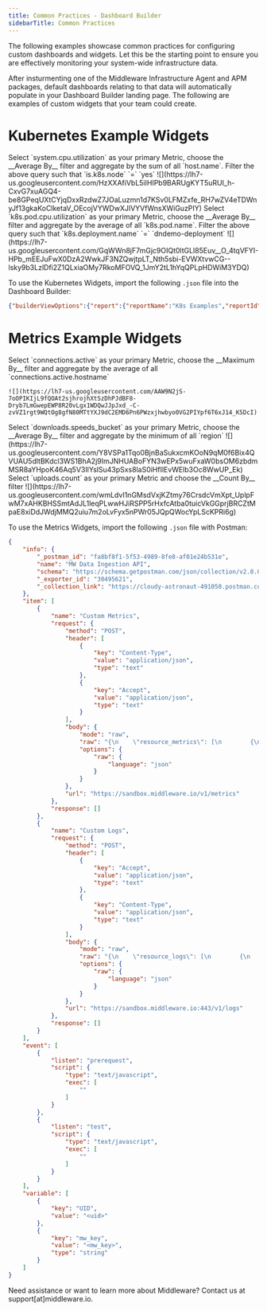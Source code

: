 ```yaml
---
title: Common Practices - Dashboard Builder
sidebarTitle: Common Practices
---
```


The following examples showcase common practices for configuring custom dashboards and widgets. Let this be the starting point to ensure you are effectively monitoring your system-wide infrastructure data.

After insturmenting one of the Middleware Infrastructure Agent and APM packages, default dashboards relating to that data will automatically populate in your Dashboard Builder landing page. The following are examples of custom widgets that your team could create.

# Kubernetes Example Widgets

<Tabs>

  <Tab title="Node CPU %">
    Select `system.cpu.utilization` as your primary Metric, choose the __Average By__ filter and aggregate by the sum of all `host.name`. Filter the above query such that `is.k8s.node` `=` `yes`
    ![](https://lh7-us.googleusercontent.com/HzXXAfiVbL5iIHIPb9BARUgKYT5uRUI_h-CxvG7xuAGQ4-be8GPeqUXtCYjqDxxRzdwZ7JOaLuzmn1d7KSv0LFMZxfe_RH7wZV4eTDWnyJf13gkaKoClketaV_OEcojVYWDwXJIVYVfWnsXWiGuzPIY)
  </Tab>
  <Tab title="Pod CPU">
    Select `k8s.pod.cpu.utilization` as your primary Metric, choose the __Average By__ filter and aggregate by the average of all `k8s.pod.name`. Filter the above query such that `k8s.deployment.name` `=` `dndemo-deployment`
    ![](https://lh7-us.googleusercontent.com/GqWWn8jF7mGjc9OIQt0ltGLl85Euv__O_4tqVFYI-HPb_mEEJuFwX0DzA2WwkJF3NZQwjtpLT_Nth5sbi-EVWXtvwCG--lsky9b3LzlDfi2Z1QLxiaOMy7RkoMFOVQ_1JmY2tL1hYqQPLpHDWiM3YDQ)
  </Tab>

</Tabs>

To use the Kubernetes Widgets, import the following `.json` file into the Dashboard Builder: 

```json .json
{"builderViewOptions":{"report":{"reportName":"K8s Examples","reportId":44120,"reportKey":"k8s_examples__dont_delete_"},"extraActions":[]},"widgets":[{"config":[{"account_id":"","columns":["min(k8s.pod.phase,value(min))"],"distinct":false,"filter":null,"granularity":null,"group_by":null,"is_pre_flight":false,"join_with":null,"limit":null,"meta_data":null,"options":null,"order_by":null,"preflights":null,"response_type":0,"schema":"","settings":null,"source":{"alias":"","dataset":null,"final":false,"name":"k8s.pod"},"top":0,"type":0,"union":null,"with":[{"is_arg":true,"is_p_arg":false,"key":"SELECT_DATA_BY","swap_as":false,"value":["k8s.pod.name"],"value_len":false}]}],"label":"Pod Phase","layout":{"_scope_id":1073355,"h":9,"w":6,"x":0,"y":0,"resizeHandles":["se"]},"widgetAppId":1,"key":"untitled_39o1xsh41zh"},{"config":[{"type":0,"schema":"","account_id":"","is_pre_flight":false,"distinct":false,"with":[{"key":"SELECT_DATA_BY","value":["k8s.pod.name"],"value_len":false,"swap_as":false,"is_arg":true,"is_p_arg":false}],"preflights":null,"response_type":0,"top":0,"columns":["avg(k8s.container.ready,value(avg))"],"source":{"name":"k8s.container","dataset":null,"final":false,"alias":""},"granularity":null,"join_with":null,"union":null,"filter":null,"group_by":null,"order_by":null,"limit":null,"options":null,"meta_data":null,"settings":null}],"label":"Container Ready","layout":{"_scope_id":1077491,"h":9,"w":6,"x":6,"y":0,"resizeHandles":["se"]},"widgetAppId":1,"key":"container_ready_rrvc4cw9gzd"},{"config":[{"type":0,"schema":"","account_id":"","is_pre_flight":false,"distinct":false,"with":[{"key":"ATTRIBUTE_FILTER","value":{"k8s.deployment.name":{"=":"dndemo-deployment"}},"value_len":false,"swap_as":false,"is_arg":true,"is_p_arg":false},{"key":"SELECT_DATA_BY","value":[],"value_len":false,"swap_as":false,"is_arg":true,"is_p_arg":false}],"preflights":null,"response_type":0,"top":0,"columns":["any(k8s.pod.name)"],"source":{"name":"k8s.pod","dataset":null,"final":false,"alias":""},"granularity":null,"join_with":null,"union":null,"filter":null,"group_by":null,"order_by":null,"limit":null,"options":null,"meta_data":null,"settings":null},{"type":0,"schema":"","account_id":"","is_pre_flight":false,"distinct":false,"with":[{"key":"ATTRIBUTE_FILTER","value":{"k8s.deployment.name":{"=":"dndemo-deployment"}},"value_len":false,"swap_as":false,"is_arg":true,"is_p_arg":false},{"key":"SELECT_DATA_BY","value":[],"value_len":false,"swap_as":false,"is_arg":true,"is_p_arg":false}],"preflights":null,"response_type":0,"top":0,"columns":["min(k8s.pod.phase,value(min))"],"source":{"name":"k8s.pod","dataset":null,"final":false,"alias":""},"granularity":null,"join_with":null,"union":null,"filter":null,"group_by":null,"order_by":null,"limit":null,"options":null,"meta_data":null,"settings":null}],"label":"Pod Phase | Same Deployment","layout":{"_scope_id":1077505,"h":8,"w":6,"x":6,"y":9,"resizeHandles":["se"]},"widgetAppId":5,"key":"pod_phase___same_deployment_84vae4p36zn"},{"config":[{"account_id":"","columns":["avg(system.cpu.utilization,value(sum))"],"distinct":false,"filter":null,"granularity":null,"group_by":null,"is_pre_flight":false,"join_with":null,"limit":null,"meta_data":null,"options":null,"order_by":null,"preflights":null,"response_type":0,"schema":"","settings":null,"source":{"alias":"","dataset":null,"final":false,"name":"host"},"top":0,"type":0,"union":null,"with":[{"is_arg":true,"is_p_arg":false,"key":"SELECT_DATA_BY","swap_as":false,"value":["host.name"],"value_len":false},{"is_arg":true,"is_p_arg":false,"key":"ATTRIBUTE_FILTER","swap_as":false,"value":{"is.k8s.node":{"=":"yes"}},"value_len":false}]}],"label":"Node CPU %","layout":{"_scope_id":1203808,"h":8,"w":6,"x":0,"y":27,"resizeHandles":["se"]},"widgetAppId":1,"key":"node_cpu___test_i0pca8w55c9"},{"config":[{"type":0,"schema":"","account_id":"","is_pre_flight":false,"distinct":false,"with":[{"key":"SELECT_DATA_BY","value":["k8s.pod.name"],"value_len":false,"swap_as":false,"is_arg":true,"is_p_arg":false},{"key":"ATTRIBUTE_FILTER","value":{"k8s.deployment.name":{"=":"dndemo-deployment"}},"value_len":false,"swap_as":false,"is_arg":true,"is_p_arg":false}],"preflights":null,"response_type":0,"top":0,"columns":["avg(k8s.pod.cpu.utilization,value(avg))"],"source":{"name":"k8s.pod","dataset":null,"final":false,"alias":""},"granularity":null,"join_with":null,"union":null,"filter":null,"group_by":null,"order_by":null,"limit":null,"options":null,"meta_data":null,"settings":null}],"label":"Pod CPU | Same Deployment","layout":{"_scope_id":1203819,"h":8,"w":6,"x":0,"y":19,"resizeHandles":["se"]},"widgetAppId":1,"key":"pod_cpu___same_deployment_5bvgkx56vn8"},{"config":[{"columns":["avg(total_logs,value(count))"],"source":{"alias":"","dataset_id":0,"name":"log"},"with":[{"is_arg":true,"key":"ATTRIBUTE_FILTER","value":{"k8s.event.reason":{"=":"Killing"}}},{"is_arg":true,"key":"SELECT_DATA_BY","value":["host.name"]}]}],"label":"K8s Pods Killed","layout":{"_scope_id":1238209,"h":4,"w":6,"x":0,"y":15,"resizeHandles":["se"]},"widgetAppId":1,"key":"k8s_pods_killed_2rolisxtlmn"},{"config":[{"columns":["any(k8s.event.name)"],"source":{"alias":"","dataset_id":0,"name":"log"},"with":[{"is_arg":true,"key":"SELECT_DATA_BY","value":["k8s.event.reason"]},{"is_arg":true,"key":"ATTRIBUTE_FILTER","value":{"k8s.event.reason":{"=":"Killing"}}}]}],"label":"Untitled","layout":{"_scope_id":1238210,"h":6,"w":6,"x":0,"y":9,"resizeHandles":["se"]},"widgetAppId":5,"key":"untitled_fkpqzj22wao"}]}
```

# Metrics Example Widgets

<Tabs>
  <Tab title="Gauge Active Connections">
    Select `connections.active` as your primary Metric, choose the __Maximum By__ filter and aggregate by the average of all `connections.active.hostname`

    ![](https://lh7-us.googleusercontent.com/AAW9N2jS-7oOPIKIjL9fQOAt2sjhrojhXtSzDhPJdBF8-Dryb7LmGwepEWP8R20vLgx1WDQwJJpJxd_-C-zvVZ1rgt9WQtOg8gfN80MTtYXJ9dC2EMD6Pn6PWzxjhwbyo0VG2PIYpf6T6xJ14_K5DcI)
  </Tab>
  <Tab title="Download Speeds">
    Select `downloads.speeds_bucket` as your primary Metric, choose the __Average By__ filter and aggregate by the minimum of all `region`
    ![](https://lh7-us.googleusercontent.com/Y8VSPa1Tqo0BjnBaSukxcmKOoN9qM0f6Bix4QVUAU5dltBKdcl3WS1BhA2j9ImJNHUABoFYN3wEPx5wuFxaW0bsOM6zbdmMSR8aYHpoK46Aq5V3IlYslSu43pSxs8laS0iHfIlEvWElb3Oc8WwUP_Ek)
  </Tab>
  <Tab title="User Downloads">
    Select `uploads.count` as your primary Metric and choose the __Count By__ filter
    ![](https://lh7-us.googleusercontent.com/wmLdvI1nGMsdVxjKZtmy76CrsdcVmXpt_UplpFwM7xAHKBHSSmtAdJL1leqPLwwHJiRSPP5rHxfcAtba0tuicVkGGprjBRCZtMpaE8xiDdJWdjMMQ2uiu7m2oLvFyx5nPWr05JQpQWocYpLScKPRi6g)
  </Tab>

</Tabs>

To use the Metrics Widgets, import the following `.json` file with Postman: 

```json .json
{
	"info": {
		"_postman_id": "fa8bf8f1-5f53-4989-8fe8-af01e24b531e",
		"name": "MW Data Ingestion API",
		"schema": "https://schema.getpostman.com/json/collection/v2.0.0/collection.json",
		"_exporter_id": "30495621",
		"_collection_link": "https://cloudy-astronaut-491050.postman.co/workspace/New-Team-Workspace~44e7a2d0-d301-4800-97eb-28b756f9175c/collection/30495621-fa8bf8f1-5f53-4989-8fe8-af01e24b531e?action=share&source=collection_link&creator=30495621"
	},
	"item": [
		{
			"name": "Custom Metrics",
			"request": {
				"method": "POST",
				"header": [
					{
						"key": "Content-Type",
						"value": "application/json",
						"type": "text"
					},
					{
						"key": "Accept",
						"value": "application/json",
						"type": "text"
					}
				],
				"body": {
					"mode": "raw",
					"raw": "{\n    \"resource_metrics\": [\n        {\n            \"resource\": {\n                \"attributes\": [\n                    {\n                        \"key\": \"mw.account_key\",\n                        \"value\": {\n                            \"string_value\": \"5xrocjh0p5ir233mvi34dvl5bepnyqri3rqb\"\n                        }\n                    },\n                    {\n                        \"key\": \"mw.resource_type\",\n                        \"value\": {\n                            \"string_value\": \"custom\"\n                        }\n                    }\n                ]\n            },\n            \"scope_metrics\": [\n                {\n                    \"metrics\": [\n                        {\n                            \"name\": \"uploads.count\",\n                            \"unit\": \"1\",\n                            \"description\": \"Count of user uploads\",\n                            \"sum\": {\n                                \"aggregationTemporality\": 2,\n                                \"isMonotonic\": true,\n                                \"dataPoints\": [\n                                    {\n                                        \"asInt\": 5,\n                                        \"startTimeUnixNano\": 1711559739191393000,\n                                        \"timeUnixNano\": 1711559739191393000,\n                                        \"attributes\": [\n                                            {\n                                                \"key\": \"uploads.count.user_email\",\n                                                \"value\": {\n                                                    \"stringValue\": \"jane@domain.com\"\n                                                }\n                                            }\n                                        ]\n                                    }\n                                ]\n                            }\n                        },\n                        {\n                            \"name\": \"connections.active\",\n                            \"unit\": \"1\",\n                            \"description\": \"Number of active connections\",\n                            \"gauge\": {\n                                \"dataPoints\": [\n                                    {\n                                        \"asInt\": 215,\n                                        \"timeUnixNano\": 1711559739191393000,\n                                        \"attributes\": [\n                                            {\n                                                \"key\": \"connections.active.hostname\",\n                                                \"value\": {\n                                                    \"stringValue\": \"vm-prod-2\"\n                                                }\n                                            }\n                                        ]\n                                    }\n                                ]\n                            }\n                        },\n                        {\n                            \"name\": \"downloads.speeds\",\n                            \"unit\": \"By\",\n                            \"description\": \"Download speeds of users in a particular region\",\n                            \"histogram\": {\n                                \"aggregationTemporality\": 2,\n                                \"dataPoints\": [\n                                    {\n                                        \"startTimeUnixNano\": 1711559739191393000,\n                                        \"timeUnixNano\": 1711559739191393000,\n                                        \"count\": 6,\n                                        \"sum\": 258,\n                                        \"bucketCounts\": [\n                                            1,\n                                            1,\n                                            1,\n                                            1,\n                                            0,\n                                            0,\n                                            0,\n                                            0,\n                                            1,\n                                            1\n                                        ],\n                                        \"explicitBounds\": [\n                                            0,\n                                            10,\n                                            20,\n                                            30,\n                                            40,\n                                            50,\n                                            60,\n                                            70,\n                                            80,\n                                            90,\n                                            100\n                                        ],\n                                        \"min\": 0,\n                                        \"max\": 98,\n                                        \"attributes\": [\n                                            {\n                                                \"key\": \"region\",\n                                                \"value\": {\n                                                    \"stringValue\": \"us-west\"\n                                                }\n                                            }\n                                        ]\n                                    }\n                                ]\n                            }\n                        }\n                    ]\n                }\n            ]\n        }\n    ]\n}",
					"options": {
						"raw": {
							"language": "json"
						}
					}
				},
				"url": "https://sandbox.middleware.io/v1/metrics"
			},
			"response": []
		},
		{
			"name": "Custom Logs",
			"request": {
				"method": "POST",
				"header": [
					{
						"key": "Accept",
						"value": "application/json",
						"type": "text"
					},
					{
						"key": "Content-Type",
						"value": "application/json",
						"type": "text"
					}
				],
				"body": {
					"mode": "raw",
					"raw": "{\n    \"resource_logs\": [\n        {\n            \"resource\": {\n                \"attributes\": [\n                    {\n                        \"key\": \"mw.account_key\",\n                        \"value\": {\n                            \"string_value\": \"5xrocjh0p5ir233mvi34dvl5bepnyqri3rqb\"\n                        }\n                    },\n                    {\n                        \"key\": \"mw.resource_type\",\n                        \"value\": {\n                            \"string_value\": \"custom\"\n                        }\n                    },\n                    {\n                        \"key\": \"service_name\",\n                        \"value\": {\n                            \"string_value\": \"nginx-123\"\n                        }\n                    }\n                ]\n            },\n            \"scope_logs\": [\n                {\n                    \"log_records\": [\n                        {\n                            \"severity_text\": \"WARN\",\n                            \"body\": {\n                                \"string_value\": \"{\\\"hello\\\":\\\"world\\\"}\"\n                            },\n                            \"attributes\": [\n                                {\n                                    \"key\": \"server\",\n                                    \"value\": {\n                                        \"string_value\": \"nginx\"\n                                    }\n                                }\n                            ],\n                            \"time_unix_nano\": \"1711071266178191000\"\n                        }\n                    ]\n                }\n            ]\n        }\n    ]\n}",
					"options": {
						"raw": {
							"language": "json"
						}
					}
				},
				"url": "https://sandbox.middleware.io:443/v1/logs"
			},
			"response": []
		}
	],
	"event": [
		{
			"listen": "prerequest",
			"script": {
				"type": "text/javascript",
				"exec": [
					""
				]
			}
		},
		{
			"listen": "test",
			"script": {
				"type": "text/javascript",
				"exec": [
					""
				]
			}
		}
	],
	"variable": [
		{
			"key": "UID",
			"value": "<uid>"
		},
		{
			"key": "mw_key",
			"value": "<mw_key>",
			"type": "string"
		}
	]
}
```

<Note> Need assistance or want to learn more about Middleware? Contact us at support[at]middleware.io.</Note>
